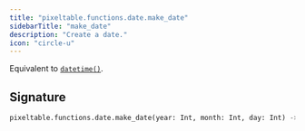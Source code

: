```yaml
---
title: "pixeltable.functions.date.make_date"
sidebarTitle: "make_date"
description: "Create a date."
icon: "circle-u"
---
```

Equivalent to [`datetime()`](https://docs.python.org/3/library/datetime.html#datetime.date).


## Signature

```python
pixeltable.functions.date.make_date(year: Int, month: Int, day: Int) -> Date
```

